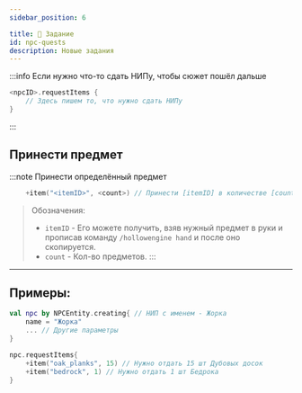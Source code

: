 ```yaml
---
sidebar_position: 6

title: 📃 Задание
id: npc-quests
description: Новые задания
---
```


:::info Если нужно что-то сдать НИПу, чтобы сюжет пошёл дальше
```kts
<npcID>.requestItems {
    // Здесь пишем то, что нужно сдать НИПу
}
```
:::

## Принести предмет

:::note Принести определённый предмет
```kts
    +item("<itemID>", <count>) // Принести [itemID] в количестве [count]
```
> Обозначения:
> - `itemID` - Его можете получить, взяв нужный предмет в руки и прописав команду `/hollowengine hand` и после оно скопируется.
> - `count` - Кол-во предметов.
:::

---

## Примеры:
```kts
val npc by NPCEntity.creating{ // НИП с именем - Жорка
    name = "Жорка"
    ... // Другие параметры
}

npc.requestItems{
    +item("oak_planks", 15) // Нужно отдать 15 шт Дубовых досок
    +item("bedrock", 1) // Нужно отдать 1 шт Бедрока
}
```
